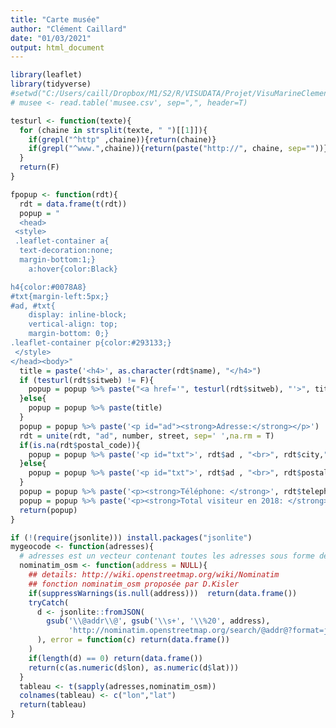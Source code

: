 ```yaml
---
title: "Carte musée"
author: "Clément Caillard"
date: "01/03/2021"
output: html_document
---
```


```r
library(leaflet)
library(tidyverse)
#setwd("C:/Users/caill/Dropbox/M1/S2/R/VISUDATA/Projet/VisuMarineClement")
# musee <- read.table('musee.csv', sep=",", header=T)
```
```r
testurl <- function(texte){
  for (chaine in strsplit(texte, " ")[[1]]){
    if(grepl("^http" ,chaine)){return(chaine)}
    if(grepl("^www.",chaine)){return(paste("http://", chaine, sep=""))}
  }
  return(F)
}

fpopup <- function(rdt){
  rdt = data.frame(t(rdt))
  popup = "
  <head>
 <style>
 .leaflet-container a{
  text-decoration:none;
  margin-bottom:1;}
    a:hover{color:Black}

h4{color:#0078A8}
#txt{margin-left:5px;}
#ad, #txt{
    display: inline-block;
    vertical-align: top;
    margin-bottom: 0;}
.leaflet-container p{color:#293133;}
 </style>
</head><body>"
  title = paste('<h4>', as.character(rdt$name), "</h4>")
  if (testurl(rdt$sitweb) != F){
    popup = popup %>% paste("<a href='", testurl(rdt$sitweb), "'>", title, "</a>", sep ="")
  }else{
    popup = popup %>% paste(title)
  } 
  popup = popup %>% paste('<p id="ad"><strong>Adresse:</strong></p>')
  rdt = unite(rdt, "ad", number, street, sep=' ',na.rm = T)
  if(is.na(rdt$postal_code)){
    popup = popup %>% paste('<p id="txt">', rdt$ad , "<br>", rdt$city,"</p>", sep="")
  }else{
    popup = popup %>% paste('<p id="txt">', rdt$ad , "<br>", rdt$postal_code, " ", rdt$city,"</p>", sep="")
  }
  popup = popup %>% paste('<p><strong>Téléphone: </strong>', rdt$telephone1, "</p>", sep="")
  popup = popup %>% paste('<p><strong>Total visiteur en 2018: </strong>', rdt$total.2018, "</p></body>", sep="")
  return(popup)
}
```

```r
if (!(require(jsonlite))) install.packages("jsonlite")
mygeocode <- function(adresses){
  # adresses est un vecteur contenant toutes les adresses sous forme de chaine de caracteres
  nominatim_osm <- function(address = NULL){
    ## details: http://wiki.openstreetmap.org/wiki/Nominatim
    ## fonction nominatim_osm proposée par D.Kisler
    if(suppressWarnings(is.null(address)))  return(data.frame())
    tryCatch(
      d <- jsonlite::fromJSON(
        gsub('\\@addr\\@', gsub('\\s+', '\\%20', address),
             'http://nominatim.openstreetmap.org/search/@addr@?format=json&addressdetails=0&limit=1')
      ), error = function(c) return(data.frame())
    )
    if(length(d) == 0) return(data.frame())
    return(c(as.numeric(d$lon), as.numeric(d$lat)))
  }
  tableau <- t(sapply(adresses,nominatim_osm))
  colnames(tableau) <- c("lon","lat")
  return(tableau)
}
```


